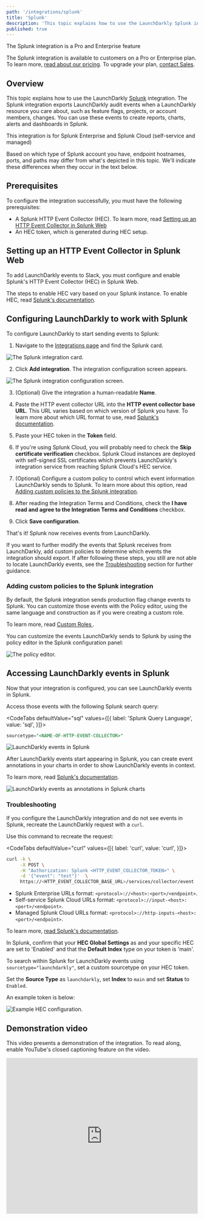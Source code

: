 ```yaml
---
path: '/integrations/splunk'
title: 'Splunk'
description: 'This topic explains how to use the LaunchDarkly Splunk integration, which sends audit events when LaunchDarkly resources change.'
published: true
---
```


<Callout intent="primary">
  <CalloutTitle>The Splunk integration is a Pro and Enterprise feature</CalloutTitle>
  <CalloutDescription>

The Splunk integration is available to customers on a Pro or Enterprise plan. To learn more, [read about our pricing](https://launchdarkly.com/pricing/). To upgrade your plan, [contact Sales](https://launchdarkly.com/contact-sales/).

  </CalloutDescription>
</Callout>

## Overview

This topic explains how to use the LaunchDarkly [Splunk](https://www.splunk.com/) integration. The Splunk
integration exports LaunchDarkly audit events when a LaunchDarkly resource you
care about, such as feature flags, projects, or account members, changes. You can
use these events to create reports, charts, alerts and dashboards in Splunk.

<Callout intent="info">
  <CalloutTitle>This integration is for Splunk Enterprise and Splunk Cloud
  (self-service and managed)</CalloutTitle>
  <CalloutDescription>

Based on which type of Splunk account you have, endpoint hostnames, ports, and paths may differ from what's depicted in this topic. We'll indicate these differences when they occur in the text below.

  </CalloutDescription>
</Callout>

## Prerequisites

To configure the integration successfully, you must have the following
prerequisites:

* A Splunk HTTP Event Collector (HEC). To learn more, read [Setting up an HTTP
Event Collector in Splunk
Web](#setting-up-an-http-event-collector-in-splunk-web)
* An HEC token, which is generated during HEC setup.

## Setting up an HTTP Event Collector in Splunk Web

To add LaunchDarkly events to Slack, you must configure and enable Splunk's HTTP
Event Collector (HEC) in Splunk Web.

The steps to enable HEC vary based on your Splunk instance. To enable HEC, read
[Splunk's
documentation](https://docs.splunk.com/Documentation/Splunk/latest/Data/UsetheHTTPEventCollector).


## Configuring LaunchDarkly to work with Splunk

To configure LaunchDarkly to start sending events to Splunk:

1. Navigate to the [Integrations page](https://app.launchdarkly.com/default/integrations) and find the Splunk card.

![The Splunk integration card.](splunk-add-integration.png)

2. Click **Add integration**. The integration configuration screen appears.

![The Splunk integration configuration screen.](splunk-integration-panel.png)

3. (Optional) Give the integration a human-readable **Name**.

4. Paste the HTTP event collector URL into the **HTTP event collector base
URL**. This URL varies based on which version of Splunk you have. To learn more
about which URL format to use, read [Splunk's
documentation](https://docs.splunk.com/Documentation/Splunk/latest/Data/UsetheHTTPEventCollector#Send_data_to_HTTP_Event_Collector).

5. Paste your HEC token in the **Token** field.

6. If you're using Splunk Cloud, you will probably need to check the **Skip certificate verification** checkbox. Splunk Cloud instances are deployed with self-signed SSL certificates which prevents LaunchDarkly's integration service from reaching Splunk Cloud's HEC
service.

7. (Optional) Configure a custom policy to control which event information LaunchDarkly sends to Splunk. To learn more about this option, read [Adding custom policies to the Splunk integration](#adding-custom-policies-to-the-splunk-integration).

8. After reading the Integration Terms and Conditions, check the **I have read and agree to the Integration Terms and Conditions** checkbox.

9. Click **Save configuration**.

That's it! Splunk now receives events from LaunchDarkly.

If you want to further modify the events that Splunk receives from LaunchDarkly,
add custom policies to determine which events the integration should export. If after
following these steps, you still are not able to locate LaunchDarkly events, see the
[Troubleshooting](#troubleshooting) section for further guidance.

### Adding custom policies to the Splunk integration

By default, the Splunk integration sends production flag change events to
Splunk. You can customize those events with the Policy editor, using the same
language and construction as if you were creating a custom role.

To learn more, read [Custom Roles ](/home/team).

You can customize the events LaunchDarkly sends to Splunk by using the policy
editor in the Splunk configuration panel:

![The policy editor.](splunk-policy-editor.png)

## Accessing LaunchDarkly events in Splunk

Now that your integration is configured, you can see LaunchDarkly events in
Splunk.

Access those events with the following Splunk search query:

<CodeTabs defaultValue="sql" values={[{
  label: 'Splunk Query Language',
  value: 'sql',
}]}>
<CodeTabItem value="sql">

```sql
sourcetype="<NAME-OF-HTTP-EVENT-COLLECTOR>"
```

</CodeTabItem>
</CodeTabs>

![LaunchDarkly events in Splunk](launchdarkly-in-splunk.png)

After LaunchDarkly events start appearing in Splunk, you can create event
annotations in your charts in order to show LaunchDarkly events in context.

To
learn more, read [Splunk's
documentation](https://docs.splunk.com/Documentation/Splunk/latest/Viz/ChartEventAnnotations).

![LaunchDarkly events as annotations in Splunk
charts](ld-events-in-context-in-splunk.png)

### Troubleshooting

If you configure the LaunchDarkly integration and do not see events in Splunk, recreate the LaunchDarkly request with a `curl`.

Use this command to recreate the request:

<CodeTabs defaultValue="curl" values={[{
  label: 'curl',
  value: 'curl',
}]}>
<CodeTabItem value="curl">

```bash
curl -k \
     -X POST \
     -H "Authorization: Splunk <HTTP_EVENT_COLLECTOR_TOKEN>" \
     -d '{"event": "test"}'  \
     https://<HTTP_EVENT_COLLECTOR_BASE_URL>/services/collector/event
```

</CodeTabItem>
</CodeTabs>

* Splunk Enterprise URLs format: `<protocol>://<host>:<port>/<endpoint>`.
* Self-service Splunk Cloud URLs format: `<protocol>://input-<host>:<port>/<endpoint>`.
* Managed Splunk Cloud URLs format: `<protocol>://http-inputs-<host>:<port>/<endpoint>`.

To learn more,
[read Splunk's documentation](https://docs.splunk.com/Documentation/Splunk/latest/Data/UsetheHTTPEventCollector#Send_data_to_HTTP_Event_Collector).

In Splunk, confirm that your **HEC Global Settings** as and your specific
HEC are set to 'Enabled' and that the **Default Index** type on your token is 'main'.

To search within Splunk for LaunchDarkly events using
`sourcetype="launchdarkly"`, set a custom sourcetype on your HEC token.

Set the **Source Type** as `launchdarkly`, set **Index** to `main` and set **Status** to `Enabled`.

An example token is below:

![Example HEC configuration.](splunk-hec-config.png)

## Demonstration video

This video presents a demonstration of the integration. To read along, enable YouTube's closed captioning feature on the video.

<iframe width="100%" height="410" src="https://www.youtube.com/embed/Xob-rSN_oDU?cc_load_policy=1" frameborder="0" allow="accelerometer; autoplay; encrypted-media; gyroscope; picture-in-picture" allowfullscreen></iframe>
